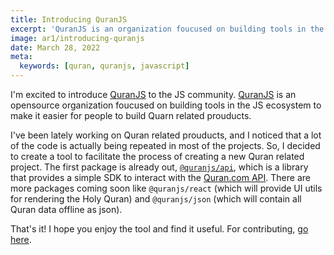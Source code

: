 ```yaml
---
title: Introducing QuranJS
excerpt: 'QuranJS is an organization foucused on building tools in the JS ecosystem, making it easier to build Quarn related prouducts.'
image: ar1/introducing-quranjs
date: March 28, 2022
meta:
  keywords: [quran, quranjs, javascript]
---
```


I'm excited to introduce [QuranJS][quranjs] to the JS community. [QuranJS][quranjs] is an opensource organization foucused on building tools in the JS ecosystem to make it easier for people to build Quarn related prouducts.

I've been lately working on Quran related prouducts, and I noticed that a lot of the code is actually being repeated in most of the projects. So, I decided to create a tool to facilitate the process of creating a new Quran related project. The first package is already out, [`@quranjs/api`][quranjs/api], which is a library that provides a simple SDK to interact with the [Quran.com API][quran.com/api]. There are more packages coming soon like `@quranjs/react` (which will provide UI utils for rendering the Holy Quran) and `@quranjs/json` (which will contain all Quran data offline as json).

That's it! I hope you enjoy the tool and find it useful. For contributing, [go here][quranjs].

[quranjs]: https://github.com/quranjs
[quranjs/api]: https://quranjs.vercel.app/
[quran.com/api]: https://quran.api-docs.io/
